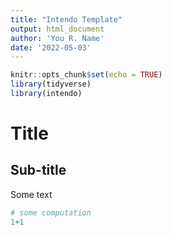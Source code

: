 ```yaml
---
title: "Intendo Template"
output: html_document
author: 'You R. Name'
date: '2022-05-03'
---
```


```r
knitr::opts_chunk$set(echo = TRUE)
library(tidyverse)
library(intendo)
```

# Title

## Sub-title

Some text

```r
# some computation
1+1
```
